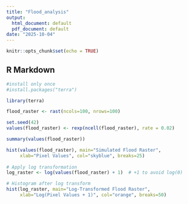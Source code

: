 ```yaml
---
title: "Flood_analysis"
output:
  html_document: default
  pdf_document: default
date: "2025-10-04"
---
```


```r
knitr::opts_chunk$set(echo = TRUE)
```

## R Markdown
   
```r
#install only once  
#install.packages("terra")

library(terra)

flood_raster <- rast(ncols=100, nrows=100)

set.seed(42)
values(flood_raster) <- rexp(ncell(flood_raster), rate = 0.02)

summary(values(flood_raster))

hist(values(flood_raster), main="Simulated Flood Raster", 
     xlab="Pixel Values", col="skyblue", breaks=25)
 
# Apply log transformation
log_raster <- log(values(flood_raster) + 1)  # +1 to avoid log(0)

# Histogram after log transform
hist(log_raster, main="Log-Transformed Flood Raster", 
     xlab="Log(Pixel Values + 1)", col="orange", breaks=50)


```
